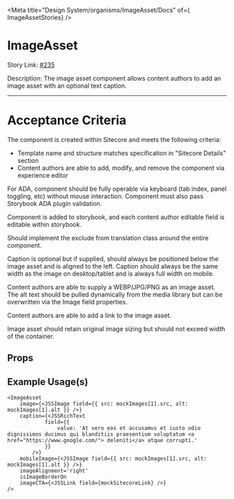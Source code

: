 
<Meta title="Design System/organisms/ImageAsset/Docs" of={ ImageAssetStories} />

# ImageAsset

Story Link: [#235](https://github.com/ahc-digital/migration-planning-tracking/issues/235)

Description: The image asset component allows content authors to add an image asset with an optional text caption.

---
# Acceptance Criteria
The component is created within Sitecore and meets the following criteria:

- Template name and structure matches specification in "Sitecore Details" section
- Content authors are able to add, modify, and remove the component via experience editor

For ADA, component should be fully operable via keyboard (tab index, panel toggling, etc) without mouse interaction. Component
must also pass Storybook ADA plugin validation.

Component is added to storybook, and each content author editable field is editable within storybook.

Should implement the exclude from translation class around the entire component.

Caption is optional but if supplied, should always be positioned below the image asset and is aligned to the left. Caption should
always be the same width as the image on desktop/tablet and is always full width on mobile.

Content authors are able to supply a WEBP/JPG/PNG as an image asset. The alt text should be pulled dynamically from the media library but can be overwritten via the Image field properties.

Content authors are able to add a link to the image asset.

Image asset should retain original image sizing but should not exceed width of the container.

<Stories />

## Props
<Controls />


## Example Usage(s)
```tsx
<ImageAsset
    image={<JSSImage field={{ src: mockImages[1].src, alt: mockImages[1].alt }} />}
    caption={<JSSRichText
            field={{
                value: 'At vero eos et accusamus et iusto odio dignissimos ducimus qui blanditiis praesentium voluptatum <a href="https://www.google.com/"> deleniti</a> atque corrupti.'
            }}
        />}
    mobileImage={<JSSImage field={{ src: mockImages[1].src, alt: mockImages[1].alt }} />}
    imageAlignment='right'
    isImageBorderOn
    imageCTA={<JSSLink field={mockSitecoreLink} />}
/>
```
